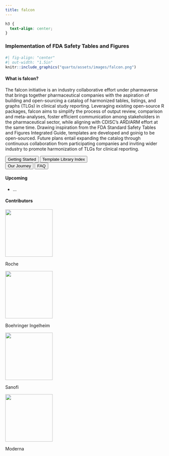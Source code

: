 ```yaml
---
title: falcon
---
```


```css
h3 {
  text-align: center;
}
```

### Implementation of FDA Safety Tables and Figures

####

```r
#| fig-align: "center"
#| out-width: "1.5in"
knitr::include_graphics("quarto/assets/images/falcon.png")
```

#### What is falcon?

The falcon initiative is an industry collaborative effort under pharmaverse that brings together pharmaceutical companies with the aspiration of building and open-sourcing a catalog of harmonized tables, listings, and graphs (TLGs) in clinical study reporting. Leveraging existing open-source R packages, falcon aims to simplify the process of output review, comparison and meta-analyses, foster efficient communication among stakeholders in the pharmaceutical sector, while aligning with CDISC's ARD/ARM effort at the same time. Drawing inspiration from the FDA Standard Safety Tables and Figures Integrated Guide, templates are developed and goinig to be open-sourced. Future plans entail expanding the catalog through continuous collaboration from participating companies and inviting wider industry to promote harmonization of TLGs for clinical reporting.

```{=html}
<div class="divButton">
<button onclick="window.location.href = 'quarto/getting_started.html';" class="button">Getting Started</button>
<button onclick="window.location.href = 'quarto/index-templates.html';" class="button">Template Library Index</button> 
</div> 

<div class="divButton">
<button onclick="window.location.href = 'quarto/our_journey.html';" class="button">Our Journey</button>
<button onclick="window.location.href = 'quarto/faq.html';" class="button">FAQ</button>
</div>
```

#### Upcoming

-   ...

#### Contributors

::: {layout-ncol="4"}
::: flip-card
::: flip-card-inner
::: flip-card-front
![](quarto/assets/images/logo-roche.png){width="150"}
:::

::: flip-card-back
Roche
:::
:::
:::

::: flip-card
::: flip-card-inner
::: flip-card-front
![](quarto/assets/images/logo-bi.png){width="150"}
:::

::: flip-card-back
Boehringer Ingelheim
:::
:::
:::

::: flip-card
::: flip-card-inner
::: flip-card-front
![](quarto/assets/images/logo-sanofi.png){width="150"}
:::

::: flip-card-back
Sanofi
:::
:::
:::

::: flip-card
::: flip-card-inner
::: flip-card-front
![](quarto/assets/images/logo-moderna.jpg){width="150"}
:::

::: flip-card-back
Moderna
:::
:::
:::
:::
